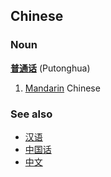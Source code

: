 ==Chinese==
===Noun===
'''[[普]][[通]][[话]]''' (Putonghua)

# [[Mandarin]] Chinese

===See also===
*[[汉语]]
*[[中国话]]
*[[中文]]